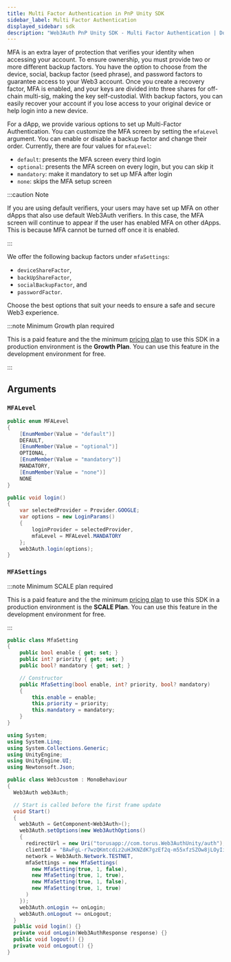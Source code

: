 ```yaml
---
title: Multi Factor Authentication in PnP Unity SDK
sidebar_label: Multi Factor Authentication
displayed_sidebar: sdk
description: "Web3Auth PnP Unity SDK - Multi Factor Authentication | Documentation - Web3Auth"
---
```


MFA is an extra layer of protection that verifies your identity when accessing your account. To ensure ownership, you must provide two or more
different backup factors. You have the option to choose from the device, social, backup factor (seed phrase), and password factors to guarantee access
to your Web3 account. Once you create a recovery factor, MFA is enabled, and your keys are divided into three shares for off-chain multi-sig, making
the key self-custodial. With backup factors, you can easily recover your account if you lose access to your original device or help login into a new
device.

For a dApp, we provide various options to set up Multi-Factor Authentication. You can customize the MFA screen by setting the `mfaLevel` argument. You
can enable or disable a backup factor and change their order. Currently, there are four values for `mfaLevel`:

- `default`: presents the MFA screen every third login
- `optional`: presents the MFA screen on every login, but you can skip it
- `mandatory`: make it mandatory to set up MFA after login
- `none`: skips the MFA setup screen

:::caution Note

If you are using default verifiers, your users may have set up MFA on other dApps that also use default Web3Auth verifiers. In this case, the MFA
screen will continue to appear if the user has enabled MFA on other dApps. This is because MFA cannot be turned off once it is enabled.

:::

We offer the following backup factors under `mfaSettings`:

- `deviceShareFactor`,
- `backUpShareFactor`,
- `socialBackupFactor`, and
- `passwordFactor`.

Choose the best options that suit your needs to ensure a safe and secure Web3 experience.

:::note Minimum Growth plan required

This is a paid feature and the the minimum [pricing plan](https://web3auth.io/pricing.html) to use this SDK in a production environment is the
**Growth Plan**. You can use this feature in the development environment for free.

:::

## Arguments

### `MFALevel`

```cs
public enum MFALevel
{
    [EnumMember(Value = "default")]
    DEFAULT,
    [EnumMember(Value = "optional")]
    OPTIONAL,
    [EnumMember(Value = "mandatory")]
    MANDATORY,
    [EnumMember(Value = "none")]
    NONE
}
```

```cs title="Usage"
public void login()
{
    var selectedProvider = Provider.GOOGLE;
    var options = new LoginParams()
    {
        loginProvider = selectedProvider,
		mfaLevel = MFALevel.MANDATORY
    };
    web3Auth.login(options);
}
```

### `MFASettings`

:::note Minimum SCALE plan required

This is a paid feature and the the minimum [pricing plan](https://web3auth.io/pricing.html) to use this SDK in a production environment is the **SCALE
Plan**. You can use this feature in the development environment for free.

:::

```cs
public class MfaSetting
{
    public bool enable { get; set; }
    public int? priority { get; set; }
    public bool? mandatory { get; set; }

    // Constructor
    public MfaSetting(bool enable, int? priority, bool? mandatory)
    {
        this.enable = enable;
        this.priority = priority;
        this.mandatory = mandatory;
    }
}
```

```cs title="Usage"
using System;
using System.Linq;
using System.Collections.Generic;
using UnityEngine;
using UnityEngine.UI;
using Newtonsoft.Json;

public class Web3custom : MonoBehaviour
{
  Web3Auth web3Auth;

  // Start is called before the first frame update
  void Start()
  {
    web3Auth = GetComponent<Web3Auth>();
    web3Auth.setOptions(new Web3AuthOptions()
    {
      redirectUrl = new Uri("torusapp://com.torus.Web3AuthUnity/auth"),
      clientId = "BAwFgL-r7wzQKmtcdiz2uHJKNZdK7gzEf2q-m55xfzSZOw8jLOyIi4AVvvzaEQO5nv2dFLEmf9LBkF8kaq3aErg",
      network = Web3Auth.Network.TESTNET,
      mfaSettings = new MfaSettings(
        new MfaSetting(true, 1, false),
        new MfaSetting(true, 1, true),
        new MfaSetting(true, 1, false),
        new MfaSetting(true, 1, true)
      )
    });
    web3Auth.onLogin += onLogin;
    web3Auth.onLogout += onLogout;
  }
  public void login() {}
  private void onLogin(Web3AuthResponse response) {}
  public void logout() {}
  private void onLogout() {}
}

```
